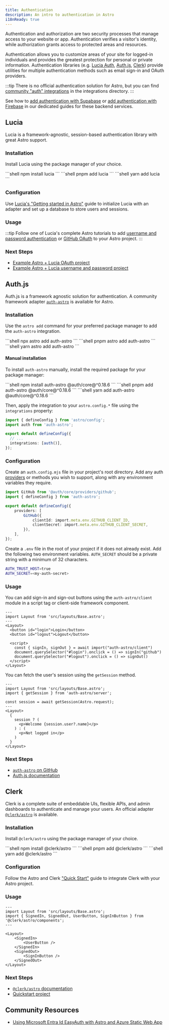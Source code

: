 ```yaml
---
title: Authentication
description: An intro to authentication in Astro
i18nReady: true
---
```



Authentication and authorization are two security processes that manage access to your website or app. Authentication verifies a visitor's identity, while authorization grants access to protected areas and resources.

Authentication allows you to customize areas of your site for logged-in individuals and provides the greatest protection for personal or private information. Authentication libraries (e.g. [Lucia Auth](https://lucia-auth.com/), [Auth.js](https://authjs.dev/), [Clerk](https://clerk.com)) provide utilities for multiple authentication methods such as email sign-in and OAuth providers.

:::tip
There is no official authentication solution for Astro, but you can find [community "auth" integrations](https://astro.build/integrations/?search=auth) in the integrations directory.
:::

<ReadMore>See how to [add authentication with Supabase](/en/guides/backend/supabase/#adding-authentication-with-supabase) or [add authentication with Firebase](/en/guides/backend/google-firebase/#adding-authentication-with-firebase) in our dedicated guides for these backend services.</ReadMore>

## Lucia

Lucia is a framework-agnostic, session-based authentication library with great Astro support.

### Installation

Install Lucia using the package manager of your choice.

<PackageManagerTabs>
  <Fragment slot="npm">
  ```shell
  npm install lucia
  ```
  </Fragment>
  <Fragment slot="pnpm">
  ```shell
  pnpm add lucia
  ```
  </Fragment>
  <Fragment slot="yarn">
  ```shell
  yarn add lucia
  ```
  </Fragment>
</PackageManagerTabs>

### Configuration

Use [Lucia's "Getting started in Astro"](https://lucia-auth.com/getting-started/astro) guide to initialize Lucia with an adapter and set up a database to store users and sessions.

### Usage

:::tip
Follow one of Lucia's complete Astro tutorials to add [username and password authentication](https://lucia-auth.com/tutorials/username-and-password/astro) or [GitHub OAuth](https://lucia-auth.com/tutorials/github-oauth/astro) to your Astro project.
:::

### Next Steps

- [Example Astro + Lucia OAuth project](https://github.com/lucia-auth/examples/tree/main/astro/github-oauth)
- [Example Astro + Lucia username and password project](https://github.com/lucia-auth/examples/tree/main/astro/username-and-password)

## Auth.js

Auth.js is a framework agnostic solution for authentication. A community framework adapter [`auth-astro`](https://www.npmjs.com/package/auth-astro) is available for Astro.

### Installation

Use the `astro add` command for your preferred package manager to add the `auth-astro` integration.

<PackageManagerTabs>
  <Fragment slot="npm">
  ```shell
  npx astro add auth-astro
  ```
  </Fragment>
  <Fragment slot="pnpm">
  ```shell
  pnpm astro add auth-astro
  ```
  </Fragment>
  <Fragment slot="yarn">
  ```shell
  yarn astro add auth-astro
  ```
  </Fragment>
</PackageManagerTabs>

#### Manual installation

To install `auth-astro` manually, install the required package for your package manager:

<PackageManagerTabs>
  <Fragment slot="npm">
  ```shell
  npm install auth-astro @auth/core@^0.18.6
  ```
  </Fragment>
  <Fragment slot="pnpm">
  ```shell
  pnpm add auth-astro @auth/core@^0.18.6
  ```
  </Fragment>
  <Fragment slot="yarn">
  ```shell
  yarn add auth-astro @auth/core@^0.18.6
  ```
  </Fragment>
</PackageManagerTabs>

Then, apply the integration to your `astro.config.*` file using the `integrations` property:

```ts title="astro.config.mjs" ins={2,6}
import { defineConfig } from 'astro/config';
import auth from 'auth-astro';

export default defineConfig({
  // ...
  integrations: [auth()],
});
```

### Configuration

Create an `auth.config.mjs` file in your project's root directory. Add any auth [providers](https://authjs.dev/getting-started/providers) or methods you wish to support, along with any environment variables they require.

```ts title="auth.config.mjs"
import GitHub from '@auth/core/providers/github';
import { defineConfig } from 'auth-astro';

export default defineConfig({
	providers: [
		GitHub({
			clientId: import.meta.env.GITHUB_CLIENT_ID,
			clientSecret: import.meta.env.GITHUB_CLIENT_SECRET,
		}),
	],
});
```

Create a `.env` file in the root of your project if it does not already exist. Add the following two environment variables. `AUTH_SECRET` should be a private string with a minimum of 32 characters.

```sh title=".env"
AUTH_TRUST_HOST=true
AUTH_SECRET=<my-auth-secret>
```

### Usage

You can add sign-in and sign-out buttons using the `auth-astro/client` module in a script tag or client-side framework component.

```astro title="src/pages/index.astro" {9}
---
import Layout from 'src/layouts/Base.astro';
---
<Layout>
  <button id="login">Login</button>
  <button id="logout">Logout</button>

  <script>
    const { signIn, signOut } = await import("auth-astro/client")
    document.querySelector("#login").onclick = () => signIn("github")
    document.querySelector("#logout").onclick = () => signOut()
  </script>
</Layout>
```

You can fetch the user's session using the `getSession` method.

```astro title="src/pages/index.astro" {3,5}
---
import Layout from 'src/layouts/Base.astro';
import { getSession } from 'auth-astro/server';

const session = await getSession(Astro.request);
---
<Layout>
  {
    session ? (
      <p>Welcome {session.user?.name}</p>
    ) : (
      <p>Not logged in</p>
    )
  }
</Layout>
```

### Next Steps

- [`auth-astro` on GitHub](https://github.com/nowaythatworked/auth-astro?tab=readme-ov-file#auth-astro)
- [Auth.js documentation](https://authjs.dev/)

## Clerk

Clerk is a complete suite of embeddable UIs, flexible APIs, and admin dashboards to authenticate and manage your users. An official adapter [`@clerk/astro`](https://clerk.com/docs/references/astro/overview) is available.

### Installation

Install `@clerk/astro` using the package manager of your choice.

<PackageManagerTabs>
  <Fragment slot="npm">
  ```shell
  npm install @clerk/astro
  ```
  </Fragment>
  <Fragment slot="pnpm">
  ```shell
  pnpm add @clerk/astro
  ```
  </Fragment>
  <Fragment slot="yarn">
  ```shell
  yarn add @clerk/astro
  ```
  </Fragment>
</PackageManagerTabs>

### Configuration

Follow the Astro and Clerk ["Quick Start"](https://clerk.com/docs/quickstarts/astro) guide to integrate Clerk with your Astro project.

### Usage

```astro title="src/pages/index.astro"
---
import Layout from 'src/layouts/Base.astro';
import { SignedIn, SignedOut, UserButton, SignInButton } from '@clerk/astro/components';
---

<Layout>
    <SignedIn>
        <UserButton />
    </SignedIn>
    <SignedOut>
        <SignInButton />
    </SignedOut>
</Layout>
```

### Next Steps

- [`@clerk/astro` documentation](https://clerk.com/docs/references/astro/overview)
- [Quickstart project](https://github.com/clerk/clerk-astro-quickstart)

## Community Resources

- [Using Microsoft Entra Id EasyAuth with Astro and Azure Static Web App](https://agramont.net/blog/entra-id-easyauth-with-astro/)
